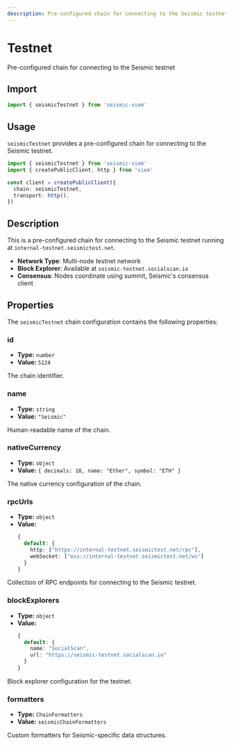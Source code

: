 ```yaml
---
description: Pre-configured chain for connecting to the Seismic testnet
---
```


# Testnet

Pre-configured chain for connecting to the Seismic testnet

## Import

```ts
import { seismicTestnet } from 'seismic-viem'
```

## Usage

`seismicTestnet` provides a pre-configured chain for connecting to the Seismic testnet.

```ts
import { seismicTestnet } from 'seismic-viem'
import { createPublicClient, http } from 'viem'

const client = createPublicClient({
  chain: seismicTestnet,
  transport: http(),
})
```

## Description

This is a pre-configured chain for connecting to the Seismic testnet running at `internal-testnet.seismictest.net`.

- **Network Type**: Multi-node testnet network
- **Block Explorer**: Available at `seismic-testnet.socialscan.io`
- **Consensus**: Nodes coordinate using summit, Seismic's consensus client

## Properties

The `seismicTestnet` chain configuration contains the following properties:

### id

- **Type:** `number`
- **Value:** `5124`

The chain identifier.

### name

- **Type:** `string`
- **Value:** `"Seismic"`

Human-readable name of the chain.

### nativeCurrency

- **Type:** `object`
- **Value:** `{ decimals: 18, name: "Ether", symbol: "ETH" }`

The native currency configuration of the chain.

### rpcUrls

- **Type:** `object`
- **Value:**
  ```ts
  {
    default: {
      http: ["https://internal-testnet.seismictest.net/rpc"],
      webSocket: ["wss://internal-testnet.seismictest.net/ws"]
    }
  }
  ```

Collection of RPC endpoints for connecting to the Seismic testnet.

### blockExplorers

- **Type:** `object`
- **Value:**
  ```ts
  {
    default: {
      name: "SocialScan",
      url: "https://seismic-testnet.socialscan.io"
    }
  }
  ```

Block explorer configuration for the testnet.

### formatters

- **Type:** `ChainFormatters`
- **Value:** `seismicChainFormatters`

Custom formatters for Seismic-specific data structures.
